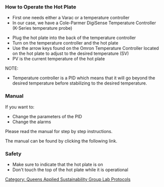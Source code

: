 {{QASpage}}


===How to Operate the Hot Plate===

*First one needs either a Varac or a temperature controller
*In our case, we have a Cole-Parmer DigiSense Temperature Controller (K-Series temperature probe)

*Plug the hot plate into the back of the temperature controller
*Turn on the temperature controller and the hot plate
*Use the arrow keys found on the Omron Temperature Controller located on the hot plate to adjust to the desired temperature (SV)
*PV is the current temperature of the hot plate

NOTE:
*Temperature controller is a PID which means that it will go beyond the desired temperature before stabilizing to the desired temperature.

===Manual===
If you want to:
*Change the parameters of the PID
*Change the alarms

Please read the manual for step by step instructions.

The manual can be found by clicking the following link.
[http://www.onlinecomponents.com/productfiles/mf-OM/e5cn.pdf ]

===Safety===

*Make sure to indicate that the hot plate is on
*Don't touch the top of the hot plate while it is operational


[[Category: Queens Applied Sustainability Group Lab Protocols]]